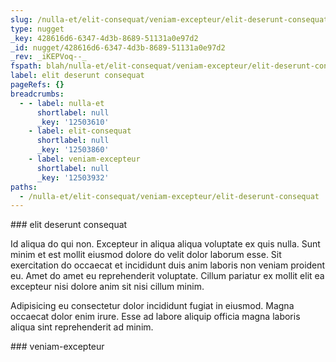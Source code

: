 ```yaml
---
slug: /nulla-et/elit-consequat/veniam-excepteur/elit-deserunt-consequat
type: nugget
_key: 428616d6-6347-4d3b-8689-51131a0e97d2
_id: nugget/428616d6-6347-4d3b-8689-51131a0e97d2
_rev: _iKEPVoq--_
fspath: blah/nulla-et/elit-consequat/veniam-excepteur/elit-deserunt-consequat.md
label: elit deserunt consequat
pageRefs: {}
breadcrumbs:
  - - label: nulla-et
      shortlabel: null
      _key: '12503610'
    - label: elit-consequat
      shortlabel: null
      _key: '12503860'
    - label: veniam-excepteur
      shortlabel: null
      _key: '12503932'
paths:
  - /nulla-et/elit-consequat/veniam-excepteur/elit-deserunt-consequat
---
```


<NuggetArea>
<Nugget slug="/nulla-et/elit-consequat/veniam-excepteur/elit-deserunt-consequat" type="nugget" _key="428616d6-6347-4d3b-8689-51131a0e97d2" _id="nugget/428616d6-6347-4d3b-8689-51131a0e97d2" _rev="_iKEPVoq--_" fspath="blah/nulla-et/elit-consequat/veniam-excepteur/elit-deserunt-consequat.md" label="elit deserunt consequat" paths="/nulla-et/elit-consequat/veniam-excepteur/elit-deserunt-consequat">
<NuggetBody>
### elit deserunt consequat

Id aliqua do qui non. Excepteur in aliqua aliqua voluptate ex quis nulla. Sunt minim et est mollit eiusmod dolore do velit dolor laborum esse. Sit exercitation do occaecat et incididunt duis anim laboris non veniam proident eu. Amet do amet eu reprehenderit voluptate. Cillum pariatur ex mollit elit ea excepteur nisi dolore anim sit nisi cillum minim.

Adipisicing eu consectetur dolor incididunt fugiat in eiusmod. Magna occaecat dolor enim irure. Esse ad labore aliquip officia magna laboris aliqua sint reprehenderit ad minim.

</NuggetBody>
<Breadcrumbs>
<Crumbs>
<Crumb _key="12503610" label="nulla-et" /><Crumb _key="12503860" label="elit-consequat" /><Crumb _key="12503932" label="veniam-excepteur" />
</Crumbs>
</Breadcrumbs>
</Nugget>

<NuggetsInbound>
</NuggetsInbound>
<NuggetsOutbound>
</NuggetsOutbound>
</NuggetArea>
<PassagesInbound>
<Passage direction="inbound" type="passage" _key="12503932" _id="passage/12503932" _rev="_iKEPVom--A" label="veniam-excepteur" passage="veniam-excepteur" fspath="blah/nulla-et/elit-consequat/veniam-excepteur" paths="/nulla-et/elit-consequat/veniam-excepteur" slug="/nulla-et/elit-consequat/veniam-excepteur">
<NuggetBody>
### veniam-excepteur

</NuggetBody>
<Breadcrumbs>
<Crumbs>
<Crumb _key="12503610" label="nulla-et" /><Crumb _key="12503860" label="elit-consequat" />
</Crumbs>
</Breadcrumbs>
</Passage>

</PassagesInbound>
<PassagesOutbound>
</PassagesOutbound>